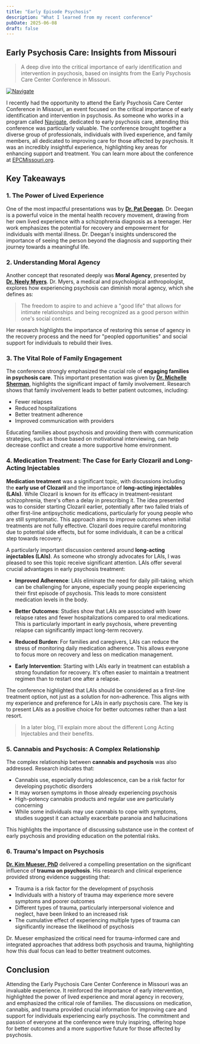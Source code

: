 ```yaml
---
title: "Early Episode Psychosis"
description: "What I learned from my recent conference"
pubDate: 2025-06-08
draft: false
---
```


## Early Psychosis Care: Insights from Missouri

> A deep dive into the critical importance of early identification and intervention in psychosis, based on insights from the Early Psychosis Care Center Conference in Missouri.

[![Navigate](https://qmpdliftraf4pov3.public.blob.vercel-storage.com/navigate-logo-p44GGnDVq4MIDtJidT6EGNrzfS4mUc.webp)](https://www.navigateconsultants.org/)

I recently had the opportunity to attend the Early Psychosis Care Center Conference in Missouri, an event focused on the critical importance of early identification and intervention in psychosis. As someone who works in a program called [Navigate](https://www.navigateconsultants.org/), dedicated to early psychosis care, attending this conference was particularly valuable. The conference brought together a diverse group of professionals, individuals with lived experience, and family members, all dedicated to improving care for those affected by psychosis. It was an incredibly insightful experience, highlighting key areas for enhancing support and treatment. You can learn more about the conference at [EPCMissouri.org](https://www.epcmissouri.org/).

## Key Takeaways

### 1. The Power of Lived Experience

One of the most impactful presentations was by **[Dr. Pat Deegan](https://www.patdeegan.com/)**. Dr. Deegan is a powerful voice in the mental health recovery movement, drawing from her own lived experience with a schizophrenia diagnosis as a teenager. Her work emphasizes the potential for recovery and empowerment for individuals with mental illness. Dr. Deegan's insights underscored the importance of seeing the person beyond the diagnosis and supporting their journey towards a meaningful life.

### 2. Understanding Moral Agency

Another concept that resonated deeply was **Moral Agency**, presented by **[Dr. Neely Myers](https://people.smu.edu/nmyers/)**. Dr. Myers, a medical and psychological anthropologist, explores how experiencing psychosis can diminish moral agency, which she defines as:

> The freedom to aspire to and achieve a "good life" that allows for intimate relationships and being recognized as a good person within one's social context.

Her research highlights the importance of restoring this sense of agency in the recovery process and the need for "peopled opportunities" and social support for individuals to rebuild their lives.

### 3. The Vital Role of Family Engagement

The conference strongly emphasized the crucial role of **engaging families in psychosis care**. This important presentation was given by [**Dr. Michelle Sherman**](https://www.seedsofhopebooks.com/), highlights the significant impact of family involvement. Research shows that family involvement leads to better patient outcomes, including:

- Fewer relapses
- Reduced hospitalizations
- Better treatment adherence
- Improved communication with providers

Educating families about psychosis and providing them with communication strategies, such as those based on motivational interviewing, can help decrease conflict and create a more supportive home environment.

### 4. Medication Treatment: The Case for Early Clozaril and Long-Acting Injectables

**Medication treatment** was a significant topic, with discussions including the **early use of Clozaril** and the importance of **long-acting injectables (LAIs)**. While Clozaril is known for its efficacy in treatment-resistant schizophrenia, there's often a delay in prescribing it. The idea presented was to consider starting Clozaril earlier, potentially after two failed trials of other first-line antipsychotic medications, particularly for young people who are still symptomatic. This approach aims to improve outcomes when initial treatments are not fully effective. Clozaril does require careful monitoring due to potential side effects, but for some individuals, it can be a critical step towards recovery.

A particularly important discussion centered around **long-acting injectables (LAIs)**. As someone who strongly advocates for LAIs, I was pleased to see this topic receive significant attention. LAIs offer several crucial advantages in early psychosis treatment:

- **Improved Adherence**: LAIs eliminate the need for daily pill-taking, which can be challenging for anyone, especially young people experiencing their first episode of psychosis. This leads to more consistent medication levels in the body.

- **Better Outcomes**: Studies show that LAIs are associated with lower relapse rates and fewer hospitalizations compared to oral medications. This is particularly important in early psychosis, where preventing relapse can significantly impact long-term recovery.

- **Reduced Burden**: For families and caregivers, LAIs can reduce the stress of monitoring daily medication adherence. This allows everyone to focus more on recovery and less on medication management.

- **Early Intervention**: Starting with LAIs early in treatment can establish a strong foundation for recovery. It's often easier to maintain a treatment regimen than to restart one after a relapse.

The conference highlighted that LAIs should be considered as a first-line treatment option, not just as a solution for non-adherence. This aligns with my experience and preference for LAIs in early psychosis care. The key is to present LAIs as a positive choice for better outcomes rather than a last resort.

> In a later blog, I'll explain more about the different Long Acting Injectables and their benefits.

### 5. Cannabis and Psychosis: A Complex Relationship

The complex relationship between **cannabis and psychosis** was also addressed. Research indicates that:

- Cannabis use, especially during adolescence, can be a risk factor for developing psychotic disorders
- It may worsen symptoms in those already experiencing psychosis
- High-potency cannabis products and regular use are particularly concerning
- While some individuals may use cannabis to cope with symptoms, studies suggest it can actually exacerbate paranoia and hallucinations

This highlights the importance of discussing substance use in the context of early psychosis and providing education on the potential risks.

### 6. Trauma's Impact on Psychosis

[**Dr. Kim Mueser, PhD**](https://cpr.bu.edu/bio/kim-t-mueser-ph-d/) delivered a compelling presentation on the significant influence of **trauma on psychosis**. His research and clinical experience provided strong evidence suggesting that:

- Trauma is a risk factor for the development of psychosis
- Individuals with a history of trauma may experience more severe symptoms and poorer outcomes
- Different types of trauma, particularly interpersonal violence and neglect, have been linked to an increased risk
- The cumulative effect of experiencing multiple types of trauma can significantly increase the likelihood of psychosis

Dr. Mueser emphasized the critical need for trauma-informed care and integrated approaches that address both psychosis and trauma, highlighting how this dual focus can lead to better treatment outcomes.

## Conclusion

Attending the Early Psychosis Care Center Conference in Missouri was an invaluable experience. It reinforced the importance of early intervention, highlighted the power of lived experience and moral agency in recovery, and emphasized the critical role of families. The discussions on medication, cannabis, and trauma provided crucial information for improving care and support for individuals experiencing early psychosis. The commitment and passion of everyone at the conference were truly inspiring, offering hope for better outcomes and a more supportive future for those affected by psychosis.
